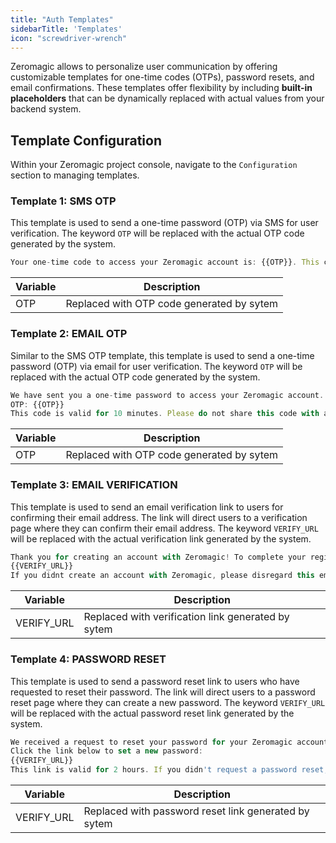 ```yaml
--- 
title: "Auth Templates" 
sidebarTitle: 'Templates'
icon: "screwdriver-wrench"
---
```


Zeromagic allows to personalize user communication by offering customizable templates for one-time codes (OTPs), password resets, and email confirmations. These templates offer flexibility by including **built-in placeholders** that can be dynamically replaced with actual values from your backend system. 

## Template Configuration

Within your Zeromagic project console, navigate to the `Configuration` section to managing templates.

### Template 1: SMS OTP

This template is used to send a one-time password (OTP) via SMS for user verification. The keyword `OTP` will be replaced with the actual OTP code generated by the system.

```jsx title="Sample Template"
Your one-time code to access your Zeromagic account is: {{OTP}}. This code is valid for 2 minutes. Do not share this code with anyone.
```

| Variable | Description                               |
| -------- | ----------------------------------------- |
| OTP      | Replaced with OTP code generated by sytem |

### Template 2: EMAIL OTP

Similar to the SMS OTP template, this template is used to send a one-time password (OTP) via email for user verification. The keyword `OTP` will be replaced with the actual OTP code generated by the system.

```jsx title="Sample Template"
We have sent you a one-time password to access your Zeromagic account. Use this code to complete your login:
OTP: {{OTP}}
This code is valid for 10 minutes. Please do not share this code with anyone.
```

| Variable | Description                               |
| -------- | ----------------------------------------- |
| OTP      | Replaced with OTP code generated by sytem |

### Template 3: EMAIL VERIFICATION

This template is used to send an email verification link to users for confirming their email address. The link will direct users to a verification page where they can confirm their email address. The keyword `VERIFY_URL` will be replaced with the actual verification link generated by the system.

```jsx title="Sample Template"
Thank you for creating an account with Zeromagic! To complete your registration and access all our features, please verify your email address by clicking the link below:
{{VERIFY_URL}}
If you didnt create an account with Zeromagic, please disregard this email.
```

| Variable   | Description                                        |
| ---------- | -------------------------------------------------- |
| VERIFY_URL | Replaced with verification link generated by sytem |

### Template 4: PASSWORD RESET

This template is used to send a password reset link to users who have requested to reset their password. The link will direct users to a password reset page where they can create a new password. The keyword `VERIFY_URL` will be replaced with the actual password reset link generated by the system.

```jsx title="Sample Template"
We received a request to reset your password for your Zeromagic account.
Click the link below to set a new password:
{{VERIFY_URL}}
This link is valid for 2 hours. If you didn't request a password reset, please contact  Zeromagic support immediately.
```

| Variable   | Description                                          |
| ---------- | ---------------------------------------------------- |
| VERIFY_URL | Replaced with password reset link generated by sytem |
